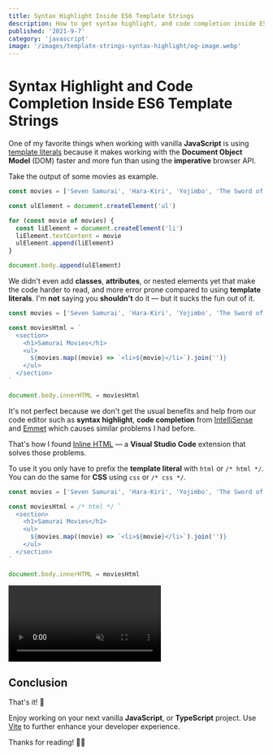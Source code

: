 ```yaml
---
title: Syntax Highlight Inside ES6 Template Strings
description: How to get syntax highlight, and code completion inside ES6 template strings
published: '2021-9-7'
category: 'javascript'
image: '/images/template-strings-syntax-highlight/og-image.webp'
---
```


# Syntax Highlight and Code Completion Inside ES6 Template Strings

One of my favorite things when working with vanilla **JavaScript** is using [template literals](https://developer.mozilla.org/en-US/docs/Web/JavaScript/Reference/Template_literals) because it makes working with the **Document Object Model** (DOM) faster and more fun than using the **imperative** browser API.

Take the output of some movies as example.

```js:example.js
const movies = ['Seven Samurai', 'Hara-Kiri', 'Yojimbo', 'The Sword of Doom']

const ulElement = document.createElement('ul')

for (const movie of movies) {
  const liElement = document.createElement('li')
  liElement.textContent = movie
  ulElement.append(liElement)
}

document.body.append(ulElement)
```

We didn't even add **classes**, **attributes**, or nested elements yet that make the code harder to read, and more error prone compared to using **template literals**. I'm **not** saying you **shouldn't** do it — but it sucks the fun out of it.

```js:example.js
const movies = ['Seven Samurai', 'Hara-Kiri', 'Yojimbo', 'The Sword of Doom']

const moviesHtml = `
  <section>
    <h1>Samurai Movies</h1>
    <ul>
      ${movies.map((movie) => `<li>${movie}</li>`).join('')}
    </ul>
  </section>
`

document.body.innerHTML = moviesHtml
```

It's not perfect because we don't get the usual benefits and help from our code editor such as **syntax highlight**, **code completion** from [IntelliSense](https://code.visualstudio.com/docs/editor/intellisense) and [Emmet](https://code.visualstudio.com/docs/editor/emmet) which causes similar problems I had before.

That's how I found [Inline HTML](https://marketplace.visualstudio.com/items?itemName=pushqrdx.inline-html) — a **Visual Studio Code** extension that solves those problems.

To use it you only have to prefix the **template literal** with `html` or `/* html */`. You can do the same for **CSS** using `css` or `/* css */`.

```js:example.js
const movies = ['Seven Samurai', 'Hara-Kiri', 'Yojimbo', 'The Sword of Doom']

const moviesHtml = /* html */ `
  <section>
    <h1>Samurai Movies</h1>
    <ul>
      ${movies.map((movie) => `<li>${movie}</li>`).join('')}
    </ul>
  </section>
`

document.body.innerHTML = moviesHtml
```

<video autoPlay={true} loop muted controls>
  <source
    src="/images/template-strings-syntax-highlight/extension.mp4"
    type="video/mp4"
  />
</video>

## Conclusion

That's it! 👏

Enjoy working on your next vanilla **JavaScript**, or **TypeScript** project. Use [Vite](https://vitejs.dev/) to further enhance your developer experience.

Thanks for reading! 🏄‍♀️
